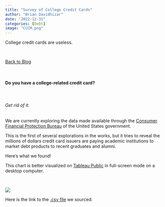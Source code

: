 ```yaml
---
title: "Survey of College Credit Cards"
author: "Brian Davidhizar"
date: "2022-12-31"
categories: [Debt]
image: "CCCM.png"
---
```


College credit cards are useless.

<br>

[Back to Blog](https://betadelta-analytics-research.github.io/website/blog_page.html)

<br>

#### Do you have a college-related credit card?

<br>

###### Get rid of it.

We are currently exploring the data made available through the [Consumer Financial Protection Bureau](https://www.consumerfinance.gov/data-research/student-banking/marketing-agreements-and-data/) of the United States government.  

This is the first of several explorations in the works, but it tries to reveal the millions of dollars credit card issuers are paying academic institutions to market debt products to recent graduates and alumni.

Here's what we found!

This chart is better visualized on [Tableau Public](https://public.tableau.com/views/KillCollegeCreditCards/Dashboard1?:language=en-US&:display_count=n&:origin=viz_share_link) in full-screen mode on a desktop computer.

<br>

![](CCCM.png){fig-align="center"}

Here is the link to the [.csv file](https://files.consumerfinance.gov/f/documents/cfpb_college-credit-card-agreements-database-2009-2020.csv) we sourced.